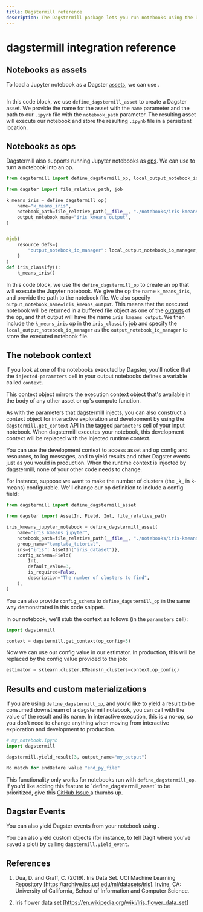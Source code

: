 ```yaml
---
title: Dagstermill reference
description: The Dagstermill package lets you run notebooks using the Dagster tools and integrate them into your data pipelines.
---
```


# dagstermill integration reference

## Notebooks as assets

To load a Jupyter notebook as a Dagster [assets](/concepts/assets/software-defined-assets), we can use <PyObject module="dagstermill" object="define_dagstermill_asset" />.

```python file=/integrations/dagstermill/iris_notebook_asset.py
```

In this code block, we use `define_dagstermill_asset` to create a Dagster asset. We provide the name for the asset with the `name` parameter and the path to our `.ipynb` file with the `notebook_path` parameter. The resulting asset will execute our notebook and store the resulting `.ipynb` file in a persistent location.

## Notebooks as ops

Dagstermill also supports running Jupyter notebooks as [ops](/concepts/ops-jobs-graphs/ops). We can use <PyObject module="dagstermill" object="define_dagstermill_op" /> to turn a notebook into an op.

```python file=/integrations/dagstermill/iris_notebook_op.py startafter=start
from dagstermill import define_dagstermill_op, local_output_notebook_io_manager

from dagster import file_relative_path, job

k_means_iris = define_dagstermill_op(
    name="k_means_iris",
    notebook_path=file_relative_path(__file__, "./notebooks/iris-kmeans.ipynb"),
    output_notebook_name="iris_kmeans_output",
)


@job(
    resource_defs={
        "output_notebook_io_manager": local_output_notebook_io_manager,
    }
)
def iris_classify():
    k_means_iris()
```

In this code block, we use the `define_dagstermill_op` to create an op that will execute the Jupyter notebook. We give the op the name `k_means_iris`, and provide the path to the notebook file. We also specify `output_notebook_name=iris_kmeans_output`. This means that the executed notebook will be returned in a buffered file object as one of the [outputs](/concepts/ops-jobs-graphs/ops#outputs) of the op, and that output will have the name `iris_kmeans_output`. We then include the `k_means_iris` op in the `iris_classify` [job](/concepts/ops-jobs-graphs/jobs) and specify the `local_output_notebook_io_manager` as the `output_notebook_io_manager` to store the executed notebook file.

## The notebook context

If you look at one of the notebooks executed by Dagster, you'll notice that the `injected-parameters` cell in your output notebooks defines a variable called `context`.

This context object mirrors the execution context object that's available in the body of any other asset or op's compute function.

As with the parameters that dagstermill injects, you can also construct a context object for interactive exploration and development by using the `dagstermill.get_context` API in the tagged `parameters` cell of your input notebook. When dagstermill executes your notebook, this development context will be replaced with the injected runtime context.

You can use the development context to access asset and op config and resources, to log messages, and to yield results and other Dagster events just as you would in production. When the runtime context is injected by dagstermill, none of your other code needs to change.

For instance, suppose we want to make the number of clusters (the \_k\_ in k-means) configurable. We'll change our op definition to include a config field:

```python file=/integrations/dagstermill/iris_notebook_config.py startafter=start endbefore=end
from dagstermill import define_dagstermill_asset

from dagster import AssetIn, Field, Int, file_relative_path

iris_kmeans_jupyter_notebook = define_dagstermill_asset(
    name="iris_kmeans_jupyter",
    notebook_path=file_relative_path(__file__, "./notebooks/iris-kmeans.ipynb"),
    group_name="template_tutorial",
    ins={"iris": AssetIn("iris_dataset")},
    config_schema=Field(
        Int,
        default_value=3,
        is_required=False,
        description="The number of clusters to find",
    ),
)
```

You can also provide `config_schema` to `define_dagstermill_op` in the same way demonstrated in this code snippet.

In our notebook, we'll stub the context as follows (in the `parameters` cell):

<!-- do not hardcode code snippets https://github.com/dagster-io/dagster/issues/2706 -->

```python
import dagstermill

context = dagstermill.get_context(op_config=3)
```

Now we can use our config value in our estimator. In production, this will be replaced by the config value provided to the job:

```python
estimator = sklearn.cluster.KMeans(n_clusters=context.op_config)
```

## Results and custom materializations

If you are using `define_dagstermill_op`, and you'd like to yield a result to be consumed downstream of a dagstermill notebook, you can call <PyObject module="dagstermill" object="yield_result" /> with the value of the result and its name. In interactive execution, this is a no-op, so you don't need to change anything when moving from interactive exploration and development to production.

```python file=/integrations/dagstermill/notebook_outputs.py startafter=start_notebook endbefore=end_notebook
# my_notebook.ipynb
import dagstermill

dagstermill.yield_result(3, output_name="my_output")
```

```python file=/integrations/dagstermill/notebook_outputs.py startafter=start_py_file endbefore=end_py_file
No match for endBefore value "end_py_file"
```

<Note>
This functionality only works for notebooks run with <code>define_dagstermill_op</code>. If you'd like adding this feature to `define_dagstermill_asset` to be prioritized, give this
<a href="https://github.com/dagster-io/dagster/issues/10557" target="new">
    GitHub Issue
</a>
 a thumbs up.
</Note>

## Dagster Events

You can also yield Dagster events from your notebook using <PyObject module="dagstermill" object="yield_event" />.

You can also yield custom <PyObject module="dagster" object="AssetMaterialization" /> objects (for instance, to tell Dagit where you've saved a plot) by calling `dagstermill.yield_event`.

## References

<span id="1" />

1. Dua, D. and Graff, C. (2019). Iris Data Set. UCI Machine Learning Repository \[<https://archive.ics.uci.edu/ml/datasets/iris>]. Irvine, CA: University of California, School of Information and Computer Science.

<span id="2" />

2. Iris flower data set \[<https://en.wikipedia.org/wiki/Iris_flower_data_set>]
